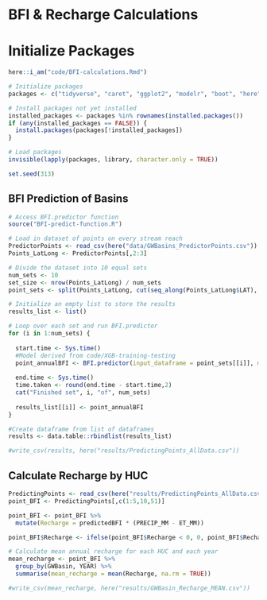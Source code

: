 # BFI & Recharge Calculations

# Initialize Packages
```r
here::i_am("code/BFI-calculations.Rmd")

# Initialize packages
packages <- c("tidyverse", "caret", "ggplot2", "modelr", "boot", "here", "sf", "raster", "prism", "exactextractr", "devtools")

# Install packages not yet installed
installed_packages <- packages %in% rownames(installed.packages())
if (any(installed_packages == FALSE)) {
  install.packages(packages[!installed_packages])
}

# Load packages
invisible(lapply(packages, library, character.only = TRUE))

set.seed(313)
```

## BFI Prediction of Basins

```r
# Access BFI.predictor function
source("BFI-predict-function.R")

# Load in dataset of points on every stream reach
PredictorPoints <- read_csv(here("data/GWBasins_PredictorPoints.csv"))
Points_LatLong <- PredictorPoints[,2:3]

# Divide the dataset into 10 equal sets
num_sets <- 10
set_size <- nrow(Points_LatLong) / num_sets
point_sets <- split(Points_LatLong, cut(seq_along(Points_LatLong$LAT), breaks = num_sets, labels = FALSE))

# Initialize an empty list to store the results
results_list <- list()

# Loop over each set and run BFI.predictor
for (i in 1:num_sets) {
  
  start.time <- Sys.time()
  #Model derived from code/XGB-training-testing
  point_annualBFI <- BFI.predictor(input_dataframe = point_sets[[i]], model_path = xgb.model)
  
  end.time <- Sys.time()
  time.taken <- round(end.time - start.time,2)
  cat("Finished set", i, "of", num_sets)
  
  results_list[[i]] <- point_annualBFI
}

#Create dataframe from list of dataframes
results <- data.table::rbindlist(results_list)

#write_csv(results, here("results/PredictingPoints_AllData.csv"))
```

## Calculate Recharge by HUC

```r
PredictingPoints <- read_csv(here("results/PredictingPoints_AllData.csv"))
point_BFI <- PredictingPoints[,c(1:5,10,51)]

point_BFI <- point_BFI %>%
  mutate(Recharge = predictedBFI * (PRECIP_MM - ET_MM))

point_BFI$Recharge <- ifelse(point_BFI$Recharge < 0, 0, point_BFI$Recharge)

# Calculate mean annual recharge for each HUC and each year
mean_recharge <- point_BFI %>%
  group_by(GWBasin, YEAR) %>%
  summarise(mean_recharge = mean(Recharge, na.rm = TRUE))

#write_csv(mean_recharge, here("results/GWBasin_Recharge_MEAN.csv"))
```
